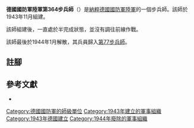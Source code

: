 {{infobox military unit
|unit_name = 德國國防軍陸軍第364步兵師
|image =
|image_size =
|dates = 1943年11月至1944年1月
|country = {{flag|Nazi Germany}}
|branch = [[納粹德國陸軍|陸軍]]
|type = [[步兵|步兵]]
|role =
|size = [[师_(军队)|師]]
|command_structure =
|garrison =
|garrison_label =
|nickname =
|motto =
|colors =
|colors_label =
|march =
|mascot =
|battles =
}}

'''德國國防軍陸軍第364步兵師'''（{{lang-de|'''364. Infanterie-Division'''}}）是[[納粹德國|納粹德國]][[德國國防軍|國防軍]][[納粹德國陸軍|陸軍]]的一個步兵師。該師於1943年11月組建{{cfn|Mitcham|y=2007}}。

該師組建後，一直處於半完成狀態，並沒有調往前線作戰。

該師最後於1944年1月解散，其兵員歸入[[德國國防軍陸軍第77步兵師|第77步兵師]]。

== 註腳 ==
{{reflist}}

== 參考文獻 ==
* {{Cite book|last=Mitcham|first=Samuel W.|title=German Order of Battle. Volume Two: 291st-999th Infantry Divisions, Named Infantry Divisions, and Special Divisions in WWII|publisher=Stackpole Books|year=2007|isbn=9780811734165|location=|author-link=Samuel W. Mitcham|ref={{sfnRef|Mitcham|y=2007}}}}

{{mil-stub}}
{{德國國防軍陸軍的步兵師}}
[[Category:德國國防軍的師級單位|Category:德國國防軍的師級單位]]
[[Category:1943年建立的軍事組織|Category:1943年建立的軍事組織]]
[[Category:1943年德國建立|Category:1943年德國建立]]
[[Category:1944年廢除的軍事組織|Category:1944年廢除的軍事組織]]